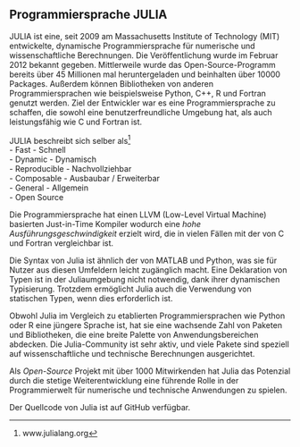 ## Programmiersprache JULIA {#sec-JULIA}

JULIA ist eine, seit 2009 am Massachusetts Institute of Technology (MIT) entwickelte, dynamische Programmiersprache für numerische und wissenschaftliche Berechnungen. Die Veröffentlichung wurde im Februar 2012 bekannt gegeben. Mittlerweile wurde das Open-Source-Programm bereits über 45 Millionen mal heruntergeladen und beinhalten über 10000 Packages. Außerdem können Bibliotheken von anderen Programmiersprachen wie beispielsweise Python, C++, R und Fortran genutzt werden. Ziel der Entwickler war es eine Programmiersprache zu schaffen, die sowohl eine benutzerfreundliche Umgebung hat, als auch leistungsfähig wie C und Fortran ist. 

JULIA beschreibt sich selber als^[www.julialang.org] \
- Fast - Schnell \
- Dynamic - Dynamisch \
- Reproducible - Nachvollziehbar \
- Composable - Ausbaubar / Erweiterbar \
- General - Allgemein \
- Open Source \

Die Programmiersprache hat einen LLVM (Low-Level Virtual Machine) basierten Just-in-Time Kompiler wodurch eine _hohe Ausführungsgeschwindigkeit_ erzielt wird, die in vielen Fällen mit der von C und Fortran vergleichbar ist.

Die Syntax von Julia ist ähnlich der von MATLAB und Python, was sie für Nutzer aus diesen Umfeldern leicht zugänglich macht. Eine Deklaration von Typen ist in der Juliaumgebung nicht notwendig, dank ihrer dynamischen Typisierung. Trotzdem ermöglicht Julia auch die Verwendung von statischen Typen, wenn dies erforderlich ist.

Obwohl Julia im Vergleich zu etablierten Programmiersprachen wie Python oder R eine jüngere Sprache ist, hat sie eine wachsende Zahl von Paketen und Bibliotheken, die eine breite Palette von Anwendungsbereichen abdecken. Die Julia-Community ist sehr aktiv, und viele Pakete sind speziell auf wissenschaftliche und technische Berechnungen ausgerichtet.

Als _Open-Source_ Projekt mit über 1000 Mitwirkenden hat Julia das Potenzial durch die stetige Weiterentwicklung eine führende Rolle in der Programmierwelt für numerische und technische Anwendungen zu spielen.

Der Quellcode von Julia ist auf GitHub verfügbar.
